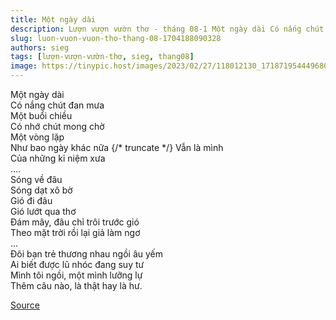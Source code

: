 ```yaml
---
title: Một ngày dài
description: Lượn vượn vườn thơ - tháng 08-1 Một ngày dài Có nắng chút đan mưa
slug: luon-vuon-vuon-tho-thang-08-1704188090328
authors: sieg
tags: [lượn-vượn-vườn-thơ, sieg, thang08]
image: https://tinypic.host/images/2023/02/27/118012130_171871954449680_7240980689421660044_n.jpg
---
```


Một ngày dài\
Có nắng chút đan mưa\
Một buổi chiều \
Có nhớ chút mong chờ\
Một vòng lặp\
Như bao ngày khác nữa
{/* truncate */}
Vẫn là mình\
Của những kỉ niệm xưa\
....\
Sóng về đâu\
Sóng dạt xô bờ\
Gió đi đâu\
Gió lướt qua thơ\
Đám mây, đâu chỉ trôi trước gió\
Theo mặt trời rồi lại giả làm ngơ\
...\
Đôi bạn trẻ thương nhau ngồi âu yếm\
Ai biết được lũ nhóc đang suy tư\
Mình tôi ngồi, một mình lưỡng lự\
Thêm câu nào, là thật hay là hư.

[Source](https://www.facebook.com/ape.poem/posts/pfbid025yR3NWaMcHqnr1ndQJowA3aosn1iJSsQfhGZRNt4mWx9kzhtf4uDDUCUKaB1yxAJl)
